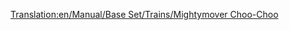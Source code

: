 [[Translation:en/Manual/Base Set/Trains/Mightymover Choo-Choo]]
{{nl/Manual/Base Set/Trains/Treinen|Naam=Mightymover Choo-Choo
|Afbeelding=[[File:en/Manual/Base Set/Trains/Mightymoverchoochoo.png]]
|Kosten=£22,265 ($44,530)
|Snelheid=112 km/h (70 mph)
|Gewicht=140 t
|Kracht=1,000 hp (746 kW)
|Onderhoudskosten=£2,378 ($4,756)
|Ontworpen=1967
|Levensduur=20 
|Capaciteit=n.v.t.
|Omschrijving=De beste en laatste locomotief uit speelgoedland.
|Real-life=Fictief
}}